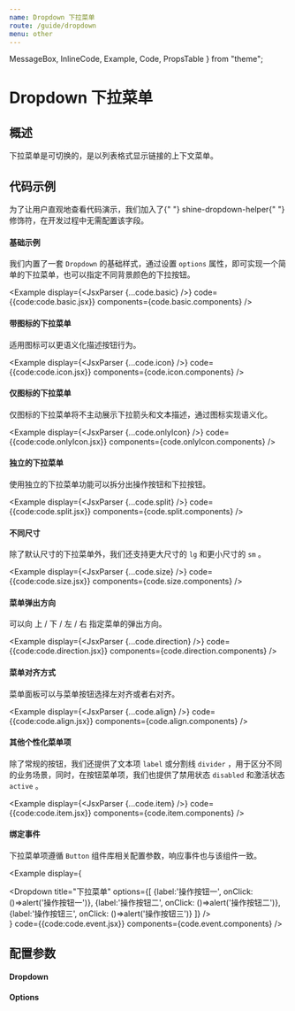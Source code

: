 ```yaml
---
name: Dropdown 下拉菜单
route: /guide/dropdown
menu: other
---
```


  MessageBox,
  InlineCode,
  Example,
  Code,
  PropsTable
} from "theme";

# Dropdown 下拉菜单

## 概述

下拉菜单是可切换的，是以列表格式显示链接的上下文菜单。

## 代码示例

<MessageBox messageType="info">
  为了让用户直观地查看代码演示，我们加入了{" "}
  <InlineCode>shine-dropdown-helper</InlineCode>{" "}
  修饰符，在开发过程中无需配置该字段。
</MessageBox>

#### 基础示例

我们内置了一套 `Dropdown` 的基础样式，通过设置 `options` 属性，即可实现一个简单的下拉菜单，也可以指定不同背景颜色的下拉按钮。

<Example 
  display={<JsxParser {...code.basic} />}
  code={{code:code.basic.jsx}}
  components={code.basic.components}
/>

#### 带图标的下拉菜单

适用图标可以更语义化描述按钮行为。

<Example 
  display={<JsxParser {...code.icon} />}
  code={{code:code.icon.jsx}}
  components={code.icon.components}
/>

#### 仅图标的下拉菜单

仅图标的下拉菜单将不主动展示下拉箭头和文本描述，通过图标实现语义化。

<Example 
  display={<JsxParser {...code.onlyIcon} />}
  code={{code:code.onlyIcon.jsx}}
  components={code.onlyIcon.components}
/>

#### 独立的下拉菜单

使用独立的下拉菜单功能可以拆分出操作按钮和下拉按钮。

<Example 
  display={<JsxParser {...code.split} />}
  code={{code:code.split.jsx}}
  components={code.split.components}
/>

#### 不同尺寸

除了默认尺寸的下拉菜单外，我们还支持更大尺寸的 `lg` 和更小尺寸的 `sm` 。

<Example 
  display={<JsxParser {...code.size} />}
  code={{code:code.size.jsx}}
  components={code.size.components}
/>

#### 菜单弹出方向

可以向 上 / 下 / 左 / 右 指定菜单的弹出方向。

<Example 
  display={<JsxParser {...code.direction} />}
  code={{code:code.direction.jsx}}
  components={code.direction.components}
/>

#### 菜单对齐方式

菜单面板可以与菜单按钮选择左对齐或者右对齐。

<Example 
  display={<JsxParser {...code.align} />}
  code={{code:code.align.jsx}}
  components={code.align.components}
/>


#### 其他个性化菜单项

除了常规的按钮，我们还提供了文本项 `label` 或分割线 `divider` ，用于区分不同的业务场景，同时，在按钮菜单项，我们也提供了禁用状态 `disabled` 和激活状态 `active` 。

<Example 
  display={<JsxParser {...code.item} />}
  code={{code:code.item.jsx}}
  components={code.item.components}
/>

#### 绑定事件

下拉菜单项遵循 `Button` 组件库相关配置参数，响应事件也与该组件一致。

<Example 
  display={
    <div className="shine-dropdown-helper">
        <Dropdown 
          title="下拉菜单"
          options={[
            {label:'操作按钮一', onClick: ()=>alert('操作按钮一')},
            {label:'操作按钮二', onClick: ()=>alert('操作按钮二')},
            {label:'操作按钮三', onClick: ()=>alert('操作按钮三')}
          ]}
        />
      </div>
  }
  code={{code:code.event.jsx}}
  components={code.event.components}
/>

## 配置参数

#### Dropdown
<PropsTable of={Dropdown} />

#### Options
<PropsTable of={DropdownOptions} />
